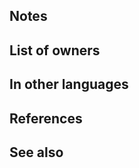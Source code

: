{{Weapon Infobox
|tagid=SID_剣姫と剣聖の秘刀
|intID=3628
|image=wep_sw155
|exclusive=1
|weaponType=Sword
|cost=400
|might=16
|range=1
|cooldown=-1
|effect=Accelerates Special trigger (cooldown count-1). At start of turn, if unit's HP ≥ 25% and unit's Special cooldown count is at its maximum value, grants Special cooldown count-1 to unit. At start of combat, if unit's HP ≥ 25%, grants Atk/Spd/Def/Res+5 to unit, inflicts Spd/Def-X on foe (X = 11 - foe's max Special cooldown count value × 2; min 3; if foe does not have a Special skill, penalty = 3), and reduces damage from foe's first attack by 40% during combat, and also, if unit's Spd ≥ foe's Spd+5, neutralizes effects that inflict "Special cooldown charge -X" on unit during combat. If unit's HP ≥ 25% at start of combat and unit's Special cooldown count is at its maximum value after combat, grants Special cooldown count-1 to unit after combat.
|required=Wo Dao
|properties=random_owner
}}
==Notes==
{{Start of turn Special modification}}
{{Temporary buffs}}
{{Temporary debuffs}}
{{DamagePercentageReduction}}
{{CooldownChargeMinusNeutralization}}
{{After combat Special modification}}
==List of owners==
{{Skill Hero List}}
==In other languages==
{{OtherLanguages
|japanese=剣姫と剣聖の秘刀
|german=Klinge der Meister
|spanishEU=Acero santo leal
|spanishLA=Acero santo leal
|french=Vassale des lames
|italian=Lama serva-santa
|chineseTW=劍姬與劍聖的秘刀
|portuguese=Espada dócil
}}
==References==
<references/>
==See also==
{{See also skills|cond=Description LIKE '%at the start of turn 1, grants special cooldown count-1%' AND Exclusive='1' OR Description LIKE '%after combat,%grants special cooldown count-%' OR Description LIKE '%=%foe_s max special cooldown count%'}}
{{Weapons Navbox}}